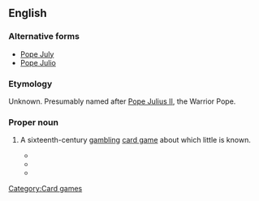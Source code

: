 ==English==

===Alternative forms===
* [[Pope July]]
* [[Pope Julio]]

===Etymology===
Unknown.  Presumably named after [[w:Pope Julius II|Pope Julius II]], the Warrior Pope.

===Proper noun===
{{en-proper noun}}

# {{obsolete}} A sixteenth-century [[gambling]] [[card game]] about which little is known.
#* {{quote-book|year=1525|author=[[w:John Skelton|John Skelton]]|url=http://books.google.com/books?id=H1g1AAAAMAAJ|title=Speake, Parrot|title=Speke, parrot|passage=Of '''Pope Julius''' cardys he ys chefe cardynall.}}
#* {{quote-book|year=1532|date=November 30|title=Privy Purse Expences of King Henry VIII'', 30 Novembre 1532|passage=Item the laste day delived unto the kings grace whiche his grace lost at '''pope July''' game wt my lady marquess and m Weston xvj cor}}
#* {{quote-book|year={{circa2|1596}}|author=Sir John Harington|title=A Treatise on Playe|quoted_in=Nugae antiquae|year_published=1804|passage='''Pope Julio''' (if I fail not in the name, and sure I am that there is a game of the cards after his name) was a great and wary player, a great vertue in a man of his profession}}

[[Category:Card games]]